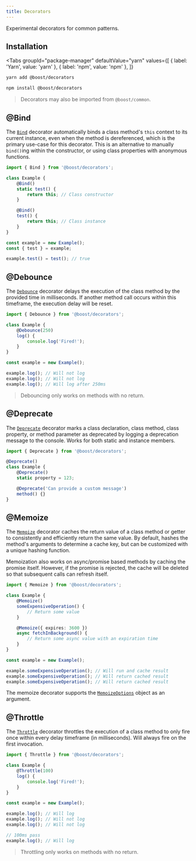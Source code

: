 ```yaml
---
title: Decorators
---
```



<EnvBadges backend frontend tooling api="/api/decorators" />

Experimental decorators for common patterns.

## Installation

<Tabs
  groupId="package-manager"
  defaultValue="yarn"
  values={[
    { label: 'Yarn', value: 'yarn' },
    { label: 'npm', value: 'npm' },
  ]}
>
  <TabItem value="yarn">

```bash
yarn add @boost/decorators
```

  </TabItem>
  <TabItem value="npm">

```bash
npm install @boost/decorators
```

  </TabItem>
</Tabs>

> Decorators may also be imported from `@boost/common`.

## @Bind

The [`Bind`](/api/decorators/function/Bind) decorator automatically binds a class method's `this`
context to its current instance, even when the method is dereferenced, which is the primary use-case
for this decorator. This is an alternative to manually `bind()`ing within the constructor, or using
class properties with anonymous functions.

```ts
import { Bind } from '@boost/decorators';

class Example {
	@Bind()
	static test() {
		return this; // Class constructor
	}

	@Bind()
	test() {
		return this; // Class instance
	}
}

const example = new Example();
const { test } = example;

example.test() = test(); // true
```

## @Debounce

The [`Debounce`](/api/decorators/function/Debounce) decorator delays the execution of the class
method by the provided time in milliseconds. If another method call occurs within this timeframe,
the execution delay will be reset.

```ts
import { Debounce } from '@boost/decorators';

class Example {
	@Debounce(250)
	log() {
		console.log('Fired!');
	}
}

const example = new Example();

example.log(); // Will not log
example.log(); // Will not log
example.log(); // Will log after 250ms
```

> Debouncing only works on methods with no return.

## @Deprecate

The [`Deprecate`](/api/decorators/function/Deprecate) decorator marks a class declaration, class
method, class property, or method parameter as deprecated by logging a deprecation message to the
console. Works for both static and instance members.

```ts
import { Deprecate } from '@boost/decorators';

@Deprecate()
class Example {
	@Deprecate()
	static property = 123;

	@Deprecate('Can provide a custom message')
	method() {}
}
```

## @Memoize

The [`Memoize`](/api/decorators/function/Memoize) decorator caches the return value of a class
method or getter to consistently and efficiently return the same value. By default, hashes the
method's arguments to determine a cache key, but can be customized with a unique hashing function.

Memoization also works on async/promise based methods by caching the promise itself. However, if the
promise is rejected, the cache will be deleted so that subsequent calls can refresh itself.

```ts
import { Memoize } from '@boost/decorators';

class Example {
	@Memoize()
	someExpensiveOperation() {
		// Return some value
	}

	@Memoize({ expires: 3600 })
	async fetchInBackground() {
		// Return some async value with an expiration time
	}
}

const example = new Example();

example.someExpensiveOperation(); // Will run and cache result
example.someExpensiveOperation(); // Will return cached result
example.someExpensiveOperation(); // Will return cached result
```

The memoize decorator supports the [`MemoizeOptions`](/api/decorators/interface/MemoizeOptions)
object as an argument.

## @Throttle

The [`Throttle`](/api/decorators/function/Throttle) decorator throttles the execution of a class
method to only fire once within every delay timeframe (in milliseconds). Will always fire on the
first invocation.

```ts
import { Throttle } from '@boost/decorators';

class Example {
	@Throttle(100)
	log() {
		console.log('Fired!');
	}
}

const example = new Example();

example.log(); // Will log
example.log(); // Will not log
example.log(); // Will not log

// 100ms pass
example.log(); // Will log
```

> Throttling only works on methods with no return.

